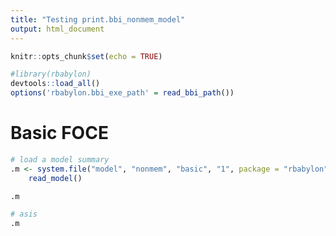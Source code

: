 ```yaml
---
title: "Testing print.bbi_nonmem_model"
output: html_document
---
```


```r
knitr::opts_chunk$set(echo = TRUE)
```


```r
#library(rbabylon)
devtools::load_all()
options('rbabylon.bbi_exe_path' = read_bbi_path())
```

# Basic FOCE

```r
# load a model summary
.m <- system.file("model", "nonmem", "basic", "1", package = "rbabylon") %>% 
    read_model() 
```

```r
.m
```


```r
# asis
.m
```

